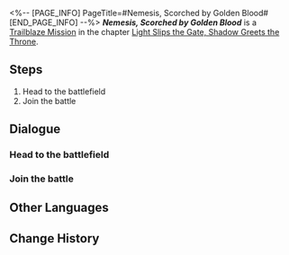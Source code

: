 <%-- [PAGE_INFO]
PageTitle=#Nemesis, Scorched by Golden Blood#
[END_PAGE_INFO] --%>
{{Stub|Dialogue.}}
{{Mission Infobox
|id            = 1040210
|title         = 
|image         = <!--Mission Nemesis, Scorched by Golden Blood.png-->
|type          = Trailblaze
|event_name    = 
|chapter       = Light Slips the Gate, Shadow Greets the Throne
|requirements  = {{subst:void|<!--Unknown: {"Type":"Manual"}-->}}
|summary       = <!--official mission summary from Fate's Atlas-->
|characters    = Phainon; Trailblazer
|startLocation = [[Amphoreus]] - [[Entrap the Flame Reaver]]
|world         = Amphoreus
|area          = Entrap the Flame Reaver
|prev          = 
|next          = 
|rewards       = Trailblaze EXP*300; Stellar Jade*40; Refined Aether*4; Celestial Ambrosia*60; A Hunt for the Divine*1 { text = ''A Hunt for the Divine'' }; Credit*60,000
}}
'''''Nemesis, Scorched by Golden Blood''''' is a [[Trailblaze Mission]] in the chapter [[Light Slips the Gate, Shadow Greets the Throne]].

==Steps==
# Head to the battlefield
# Join the battle

<!--
==Gameplay Notes==

--><!--
==Trial Character==

-->
==Dialogue==
{{Stub Dialogue}}
{{Dialogue End}}

===Head to the battlefield{{subst:void|<!--104021004-->}}===
{{Mission Description|type=trailblaze|location=Entrap the Flame Reaver|update|The final battle with the Flame Reaver takes place in Castrum Kremnos. Against this mysterious mighty foe, the Chrysos Heirs must fight with everything they have.}}
{{Dialogue Start}}
:{{tx}}
{{Dialogue End}}

===Join the battle{{subst:void|<!--104021006-->}}===
{{Dialogue Start}}
:{{tx}}
{{Dialogue End}}

==Other Languages==
{{Other Languages
|en   = Nemesis, Scorched by Golden Blood
|zhs  = 仇寇啊，且领受金血烧灼
|zht  = 仇寇啊，且領受金血燒灼
|ja   = 仇敵よ、黄金の血に焼かれよう
|ko   = 원수여, 황금 피의 뜨거운 불길을 받아들여라
|es   = Némesis, ardiente en sangre dorada
|fr   = Némésis, brûle par le sang doré
|ru   = О неприятель, пылающий золотой кровью
|th   = ศัตรูเอ๋ย จงแผดเผาด้วยโลหิตทอง
|vi   = Hỡi Kẻ Thù, Hãy Nhận Lấy Máu Vàng Bỏng Rát
|de   = Erzfeind, von goldenem Blut versengt
|id   = Musuh, Rasakan Darah Emas yang Membara
|pt   = Nêmesis, Abrasados pelo Sangue Dourado
}}

==Change History==
{{Change History|3.1}}
